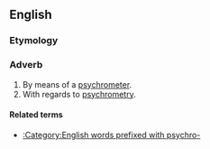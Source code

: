 ==English==

===Etymology===
{{suffix|en|psychrometric|ally}}

===Adverb===
{{en-adv}}

# By means of a [[psychrometer]].
# With regards to [[psychrometry]].

====Related terms====
* [[:Category:English words prefixed with psychro-]]